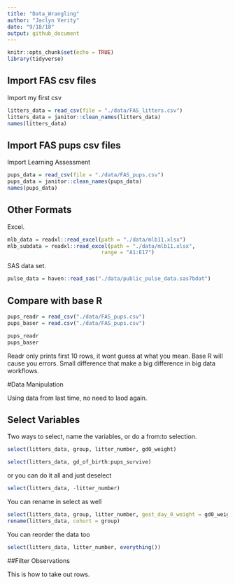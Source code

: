 ```yaml
---
title: "Data_Wrangling"
author: "Jaclyn Verity"
date: "9/18/18"
output: github_document
---
```

```r
knitr::opts_chunk$set(echo = TRUE)
library(tidyverse)
```

## Import FAS csv files

Import my first csv

```r
litters_data = read_csv(file = "./data/FAS_litters.csv")
litters_data = janitor::clean_names(litters_data)
names(litters_data)
```

## Import FAS pups csv files

Import Learning Assessment

```r
pups_data = read_csv(file = "./data/FAS_pups.csv")
pups_data = janitor::clean_names(pups_data)
names(pups_data)
```

## Other Formats

Excel.

```r
mlb_data = readxl::read_excel(path = "./data/mlb11.xlsx")
mlb_subdata = readxl::read_excel(path = "./data/mlb11.xlsx",
                              range = "A1:E17")
```

SAS data set.

```r
pulse_data = haven::read_sas("./data/public_pulse_data.sas7bdat")
```

## Compare with base R

```r
pups_readr = read_csv("./data/FAS_pups.csv")
pups_baser = read.csv("./data/FAS_pups.csv")

pups_readr
pups_baser
```

Readr only prints first 10 rows, it wont guess at what you mean. Base R will cause you errors. Small difference that make a big difference in big data workflows. 



#Data Manipulation

Using data from last time, no need to laod again.

## Select Variables

Two ways to select, name the variables, or do a from:to selection.

```r
select(litters_data, group, litter_number, gd0_weight)

select(litters_data, gd_of_birth:pups_survive)
```

or you can do it all and just deselect
```r
select(litters_data, -litter_number)
```

You can rename in select as well
```r
select(litters_data, group, litter_number, gest_day_0_weight = gd0_weight)
rename(litters_data, cohort = group)
```


You can reorder the data too
```r
select(litters_data, litter_number, everything())
```

##Filter Observations

This is how to take out rows. 

